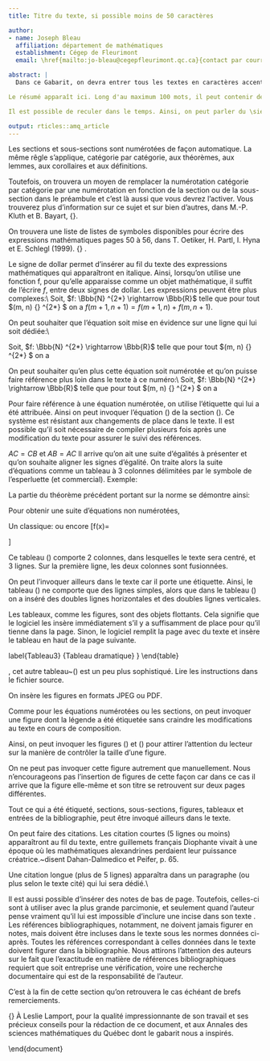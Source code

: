 ```yaml
---
title: Titre du texte, si possible moins de 50 caractères

author: 
- name: Joseph Bleau
  affiliation: département de mathématiques
  establishment: Cégep de Fleurimont
  email: \href{mailto:jo-bleau@cegepfleurimont.qc.ca}{contact par courriel avec l'auteur}

abstract: |
  Dans ce Gabarit, on devra entrer tous les textes en caractères accentués, comme à l'habitude\footnote{Si vous utilisez les accents habituels, vous nous rendez le grand service de nous éviter d'avoir à modifier un texte qui ne les utiliserait pas.}.\\

Le résumé apparaît ici. Long d'au maximum 100 mots, il peut contenir des expressions en  {\em italique}, en {\bf caractàres gras}, entre \og guillemets\fg~ou en \textsc {petites capitales}. On peut aussi utiliser des symboles particuliers comme $\Bbb{R}$, $\mathscr{F}$ ou encore $\mathscr{P}(E)$ et même des expressions mathématiques comme $f_k(x)=a x^2+bx+c$, ou encore à  l'ensemble $\mathfrak{F}$ des formules du système formel $\mathfrak{L}$ est bien défini?.

Il est possible de reculer dans le temps. Ainsi, on peut parler du \siecle{1} siècle de notre ère ou des \siecle{20} et \siecle{21} siècles.

output: rticles::amq_article
---
```


\section{Structuration du texte}\label{sec1}
\bigskip

\bigskip
\begin{definition}
On appelle section toute partie du texte incluse entre une annonce de section et la suivante. La même convention s'applique aux sous-sections.
\end{definition}

Les sections et sous-sections sont numérotées de façon automatique. La même rêgle s'applique, catégorie par catégorie, aux théorèmes, aux lemmes, aux corollaires et aux définitions.

Toutefois, on trouvera un moyen de remplacer la numérotation catégorie par catégorie par une numérotation en fonction de la section ou de la sous-section dans le préambule et c'est là aussi que vous devrez l'activer. Vous trouverez plus d'information sur ce sujet et sur bien d'autres, dans M.-P. Kluth et B. Bayart, {\em FAQ  \LaTeX~de l'équipe Grappa}\cite{faq}.

On trouvera une liste de listes de symboles disponibles pour écrire des expressions mathématiques pages 50 à 56, dans T. Oetiker, H. Partl, I. Hyna et E. Schlegl (1999). {\em Une courte (?) introduction à \LaTeXe, ou  \LaTeXe~en 88 minutes}  \cite{oeti}.

\section{Les expressions mathématiques et les équations}\label{sec2}

\subsection{Expressions mathématiques au fil du texte}\label{fil}
Le signe de dollar permet d'insérer au fil du texte des expressions mathématiques qui apparaîtront en italique. Ainsi, lorsqu'on utilise une fonction f, pour qu'elle apparaisse comme un objet mathématique, il suffit de l'écrire $f$, entre deux signes de dollar. Les expressions peuvent être plus complexes:\\ Soit, $f: \Bbb{N} ^{2*} \rightarrow \Bbb{R}$ telle que pour tout $(m, n) {\in} \Bbb{N} ^{2*} $ on a $f(m+1,n+1) = f(m+1,n) + f(m,n+1)$.

\subsection{Expressions mathématiques sur une ligne dédiée}\label{dediee}

On peut souhaiter que l'équation soit mise en évidence sur une ligne qui lui soit dédiée:\\

Soit, $f: \Bbb{N} ^{2*} \rightarrow \Bbb{R}$ telle que pour tout $(m, n) {\in} \Bbb{N} ^{2*} $ on a
\begin{equation*}
f(m+1,n+1) = f(m+1,n) \qquad+ f(m,n+1).
\end{equation*}

On peut souhaiter qu'en plus cette équation soit numérotée et qu'on puisse faire référence plus loin dans le texte à ce numéro:\\
Soit, $f: \Bbb{N} ^{2*} \rightarrow \Bbb{R}$ telle que pour tout $(m, n) {\in} \Bbb{N} ^{2*} $ on a
\begin{equation}
f(m+1,n+1) = f(m+1,n) + f(m,n+1). \label{recur}
\end{equation}

Pour faire référence à une équation numérotée, on utilise l'étiquette qui lui a été attribuée. Ainsi on peut invoquer l'équation (\ref{recur}) de la section (\ref{dediee}). Ce système est résistant aux changements de place dans le texte. Il est possible qu'il soit nécessaire de compiler plusieurs fois après une modification du texte pour assurer le suivi des références.

\subsection{Expressions mathématiques sur plusieurs lignes, avec numérotation }\label{numero}

$AC=CB$ et $AB=AC$
Il arrive qu'on ait une suite d'égalités à présenter et qu'on souhaite aligner les signes d'égalité.
On traite alors la suite d'équations comme un tableau à 3 colonnes délimitées  par le symbole de l'esperluette (et commercial).
\newpage
Exemple:

\begin{theorem} Si $\vv{v} \neq \vv{0}$, alors le vecteur $\frac{1}{\| \vv{v}\|}\vv{v}$, que l'on écrit parfois $\frac{\vv{v}}{\| \vv{v}\|}$, est un vecteur unitaire de même direction et de même sens que $\vv{v}$.
\end{theorem}

La partie du théorème précédent portant sur la norme se démontre ainsi:

\begin{proof}
\begin{eqnarray}
\Big\|{\frac{1}{\| \vv{v}\|}\vv{v}} \Big\|&=& \Big |\frac{1}{\| \vv{v}\|} \Big |\| \vv{v}\|\label{norme}\\
&=&\frac{1}{\| \vv{v}\|}\| \vv{v}\|  \nonumber\\
&=&\frac{\| \vv{v}\|}{\| \vv{v}\|} \nonumber\\
&=&1 \label{nombre}
\end{eqnarray}
La comparaison des équations (\ref{norme}) et (\ref{nombre}) démontre le théorème.\end{proof}

Pour obtenir une suite d'équations non numérotées,

\begin{eqnarray*}
\Big\|{\frac{1}{\| \vv{v}\|}\vv{v}} \Big\|&=& \Big |\frac{1}{\| \vv{v}\|} \Big |\| \vv{v}\| \\
&=&\frac{1}{\| \vv{v}\|}\| \vv{v}\| \\
&=&\frac{\| \vv{v}\|}{\| \vv{v}\|} \\
&=&1
\end{eqnarray*}

\subsection{Expressions mathématiques d'une fonction définie par morceaux }\label{morceaux}

Un classique:
\begin{definition}
On appelle valeur absolue la fonction
{f}: $\Bbb{R} \rightarrow \Bbb{R}_+$ définie par
\[f(x)=
\begin{cases}
\;\;x & \text{, si } x \geq 0 \\
-x & \text{, sinon}.
\end{cases}
\]
\end{definition}

ou encore
\[f(x)=
\begin{cases}
\; \;x & \text{, si } x > 0, \\
\; \;0& \text{, si } x = 0, \\
-x & \text{, \emph{sinon}}.
\end{cases}
\]

\section{Les tableaux}\label{tab}

\bigskip

Ce tableau (\ref{Tableau1}) comporte 2 colonnes, dans lesquelles le texte sera centré, et 3 lignes.
Sur la première ligne, les deux colonnes sont fusionnées.

 \begin{table}[ht]
\begin{center}
\begin{tabular}{|c|c|}
\hline
\multicolumn{2}{|c|}{Tableau}\\
\hline
Cellule 1&Cellule 2\\
\hline
Cellule 3&Cellule 4\\
\hline
\end{tabular}
\end{center}
\caption{ \label{Tableau1} {Modèle de tableau dans l'environnement table} }
\end{table}

On peut l'invoquer ailleurs dans le texte car il porte une étiquette. Ainsi, le tableau (\ref{Tableau1}) ne comporte que des lignes simples, alors que dans le tableau (\ref{Tableau2}) on a inséré des doubles lignes horizontales et des doubles lignes verticales.

 \begin{table}[ht]
\begin{center}
\begin{tabular}{|l||r| c| c| c| c|| c c|}
 \hline
 Nom &  Prénom & Institution & Article &  & &  &  \\ \hline \hline
   Fayard & Clotilde & École maternelle de la Métare& La maquette & 3 & 4& 5 & 6 \\ \hline
   1 &1& 2 & 3 & 4& 5& 6 &  0 \\ \hline
   1 &1& 2 & 3 & 4& 5& 6 &  0 \\ \hline
   1 &1& 2 & 3 & 4& 5& 6 &  0 \\ \hline
   1 &1& 2 & 3 & 4& 5& 6 &  0 \\ \hline

\end{tabular}
\end{center}
\caption{ \label{Tableau2} {Autre modèle de tableau dans l'environnement table} }
\end{table}


Les tableaux, comme les figures, sont des objets flottants. Cela signifie que le logiciel les insère immédiatement s'il y a suffisamment de place pour qu'il tienne dans la page. Sinon, le logiciel remplit la page avec du texte et insère le tableau en haut de la page suivante.


\begin{table}[ht]
\begin{flushright}
\begin{tabular}{ll}\
Estragon.   & -  Allons-nous-en. \\
~Vladimir.   & -  On ne peut pas. \\
~Estragon.   & -  Pourquoi ? \\
~Vladimir. & -  On attend Godot. \\
 \multicolumn{2}{r}{~~~~~~Samuel Beckett, \begin{itshape} En attendant Godot \end{itshape}} \\
 \end{tabular}
 \end{flushright}
\caption{ \label{Tableau3} {Tableau dramatique} }
\end{table}

\textsc{Attention}, cet autre tableau~(\ref{tab:template}) est un peu plus sophistiqué. Lire les instructions dans le fichier source.
\bigskip

\begin{table}
\centering
\begin{tabular}{lccccc}
\toprule
& \multicolumn{5}{c}{Milieu de croissance} \\
\cmidrule(l){2-6}
Variété & 1 & 2 & 3 & 4 & 5\\
\midrule
GDS1002 & 0.962 & 0.821 & 0.356 & 0.682 & 0.801\\ 	% Contenu de la ligne no 1
NWN652 & 0.981 & 0.891 & 0.527 & 0.574 & 0.984\\ 	  % Contenu de la ligne no 2
PPD234 & 0.915 & 0.936 & 0.491 & 0.276 & 0.965\\ 		% Contenu de la ligne no 3
JSB126 & 0.828 & 0.827 & 0.528 & 0.518 & 0.926\\		% Contenu de la ligne no 4
JSB724 & 0.916 & 0.933 & 0.482 & 0.644 & 0.937\\ 		% Contenu de la ligne no 5
\midrule
\midrule
Taux moyen & 0.920 & 0.882 & 0.477 & 0.539 & 0.923\\
\bottomrule
\end{tabular}
\caption{Texte de la légende}
\label{tab:template}
\end{table}

\section{Les figures}\label{fig}

On insère les figures en formats JPEG ou PDF.

\subsection{Insertion d'une figure avec légende étiquetée}\label{fig+eti}

\begin{figure}[ht]
\centerline{\includegraphics[scale=.8]{pics/Figure1}} \caption{ \label{Modele figure1} Modèle d'une figure enregistrée en format JPEG avec légende étiquetée }
\end{figure}

\begin{figure}[ht]
\centerline{\includegraphics[scale=.99]{pics/Figure2}} \caption{ \label{Modele figure2} Modèle d'une figure enregistrée en format PDF avec  légende étiquetée}
\end{figure}

Comme pour les équations numérotées ou les sections, on peut invoquer une figure dont la légende a été étiquetée sans craindre les modifications au texte en cours de composition.

Ainsi, on peut invoquer les figures (\ref{Modele figure1}) et (\ref{Modele figure2}) pour attirer l'attention du lecteur sur la manière de contrôler la taille d'une figure.

\subsection{Insertion d'une figure avec légende manuelle}\label{leg+manu}

\begin{center}
\includegraphics[scale=.99]{pics/Figure1}\\
{\small \textsc{Figure 3} -- Modèle d'une figure avec légende manuelle}
\end{center}

On ne peut pas invoquer cette figure autrement que manuellement. Nous n'encourageons pas l'insertion de figures de cette façon car dans ce cas il arrive que la figure elle-même et son titre se retrouvent sur deux pages différentes.

Tout ce qui a été étiqueté, sections, sous-sections, figures, tableaux et entrées de la bibliographie, peut être invoqué ailleurs dans le texte.

\section{Les citations et les notes de bas de page}\label{sec5}

On peut faire des citations. Les citation courtes (5 lignes ou moins) apparaîtront au fil du texte, entre guillemets français \og Diophante vivait à une époque où les mathématiques alexandrines perdaient leur puissance créatrice.\fg~disent Dahan-Dalmedico et Peifer\cite{daha}, p. 65.

Une citation longue (plus de 5 lignes) apparaîtra dans un paragraphe (ou plus selon le texte cité) qui lui sera dédié.\\
\begin{quote}  Avec Diophante, un nouveau chapitre des mathématiques s'ouvre et il est impossible de mettre en lumière le courant dont il est l'aboutissement. La vie de Diophante est très peu connue, et la période précise pendant laquelle il a vécu reste contestée (\siecle{3} siècle après J.-C.). Sa grande oeuvre, {\ les Arithmétiques}, devait comprendre, d'après ce qu'il écrit lui-même dans l'introduction, treize livres.

 Depuis le \siecle{16} siècle, seuls six livres étaient connus. Ils provenaient d'un manuscrit grec découvert en 1464 par Regiomontanus à Venise, qui était la copie d'un manuscrit plus ancien.(Dahan-Dalmedico et Peifer\cite{daha}, p. 72)\end{quote}

Il est aussi possible d'insérer des notes de bas de page. Toutefois, celles-ci sont à utiliser avec la plus grande parcimonie, et seulement quand l'auteur pense vraiment qu'il lui est impossible d'inclure une incise dans son texte \footnote {Un texte de 10 pages avec 12 notes de bas de page n'est pas acceptable.}. Les références bibliographiques, notamment, ne doivent jamais figurer en notes, mais doivent être incluses dans le texte sous les normes données ci-après. Toutes les références correspondant à celles données dans le texte doivent figurer dans la bibliographie. Nous attirons l'attention des auteurs sur le fait que l'exactitude en matière de références bibliographiques requiert que soit entreprise une vérification, voire une recherche documentaire qui est de la responsabilité de l'auteur.

\section{Conclusion}\label{sec6}

C'est à la fin de cette section qu'on retrouvera le cas échéant de brefs remerciements.

{\em Remerciements}
À Leslie Lamport\cite{lamp}, pour la qualité impressionnante de son travail et ses précieux conseils pour la rédaction de ce document, et aux Annales des sciences mathématiques du Québec dont le gabarit nous a inspirés.

\bigskip

\bibliographystyle{alpha}
\begin{thebibliography}{10}

\bibitem{cout} Couture, M. (2010, mise à jour 18 avril). {\em Revue internationale des technologies en édagogie universitaire. Normes bibliographiques - Adaptation française des normes de l'APA}. Récupéré le 3 janvier 2011 du site de l'auteur :  \href {http://www.teluq.uqam.ca/~mcouture/apa}{http://www.teluq.uqam.ca/~mcouture/apa}

\bibitem{daha} Dahan-Dalmedico, A.  et Peiffer, J. (1982). {\em Histoire des mathématiques-Routes et dédales}. Paris, France: Études vivantes.

\bibitem{desg} Desgraupes, B. (2003). {\em \LaTeX, Apprentissage, guide et référence}. France: Vuibert.

\bibitem{ctan} Fairbairns, R. (2006, mise à jour le 21 janvier 2006). {\em Search CTAN For a File}, Récupéré le 3 janvier 2011 du site de CTAN :\href{http://www.tex.ac.uk/CTANfind.html}{http://www.tex.ac.uk/CTANfind.html}.\\
Demander texlive pour arriver à \\tex-archive/systems/texlive/Images/Images/texlive-inst.iso.bz2

Cliquer pour récupérer l'image compressée du CD au format bzip2 (550 Mo!)

\bibitem{flipo} Flipo, D. (2004).  \LaTeX, logiciel libre et gratuit, comme alternative à MS-Word, {\em Quadrature}, no. 54, 12--15.

\bibitem{faq}  Kluth, M.-P. et Bayart, B. (1997, mise à jour 16 octobre 2001). {\em FAQ  \LaTeX~de l'équipe Grappa}. Récupéré le 3 janvier 2011 du site du groupe Grappa de l'Université de Lille 3 : \href{http://www.grappa.univ-lille3.fr/FAQ-LaTeX/}{http://www.grappa.univ-lille3.fr/FAQ-LaTeX/}.

\bibitem{lamp} Lamport, L. (1986). {\em \LaTeX: A Document Preparation System}. Reading, MA: Addison-Wesley Publishing Company.

\bibitem{mass} Masson, B. (2009). \begin{itshape}{\LaTeX, créer ses commandes}\end{itshape}. Récupéré le 3 janvier 2011 du site de l'auteur :\href {http://bertrandmasson.free.fr/wp-content/uploads/commande.pdf}{http://bertrandmasson.free.fr/wp-content/uploads/commande.pdf}.

\bibitem{oeti} Oetiker, T., Partl, H., Hyna, I. et Schlegl, E. (1999). {\em Une courte (?) introduction à \LaTeXe, ou  \LaTeXe~en 88 minutes}, Version 3.3. Récupéré le 3 janvier 2011 du site du Loria : \href{http://tex.loria.fr/general/flshort-3.3.pdf}{http://tex.loria.fr/general/flshort-3.3.pdf}.

\bibitem{roll}Rolland, C. (2000). {\em \LaTeX~par la pratique} ($2^e$ Éd.). Paris, France: Eyrolles.

\end{thebibliography}

\end{document}
